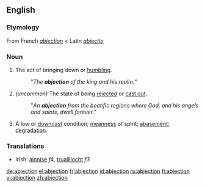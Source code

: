 ==English==

===Etymology===
From French ''[[abjection#French|abjection]]'' < Latin ''[[abjectio]]''

===Noun===
{{en-noun}}

# The act of bringing down or [[humbling]].
#:"''The '''abjection''' of the king and his realm.''"
# ''(uncommon)'' The state of being [[rejected]] or [[cast out]].
#:"''An '''abjection''' from the beatific regions where God, and his angels and saints, dwell forever.''"
# A low or [[downcast]] condition; [[meanness]] of spirit; [[abasement]]; [[degradation]].

===Translations===
{{rfc-level|Translations at L3+ (AutoFormat would have corrected level of Translations)}}
{{trans-top|the act of bringing down or humbling}}
{{trans-mid}}
{{trans-bottom}}

{{trans-top|the state of being rejected or cast out}}
{{trans-mid}}
{{trans-bottom}}

{{trans-top|a low or downcast condition}}
*Irish: [[ainnise]] ''f4'', [[truaillíocht]] ''f3''

{{trans-mid}}
{{trans-bottom}}

[[de:abjection]]
[[el:abjection]]
[[fr:abjection]]
[[id:abjection]]
[[ru:abjection]]
[[fi:abjection]]
[[vi:abjection]]
[[zh:abjection]]